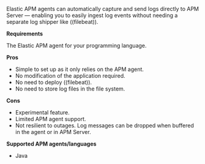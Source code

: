

Elastic APM agents can automatically capture and send logs directly to APM Server &mdash; enabling you to
easily ingest log events without needing a separate log shipper like ((filebeat)).

**Requirements**

The Elastic APM agent for your programming language.

**Pros**

* Simple to set up as it only relies on the APM agent.
* No modification of the application required.
* No need to deploy ((filebeat)).
* No need to store log files in the file system.

**Cons**

* Experimental feature.
* Limited APM agent support.
* Not resilient to outages. Log messages can be dropped when buffered in the agent or in APM Server.

**Supported APM agents/languages**

* Java


